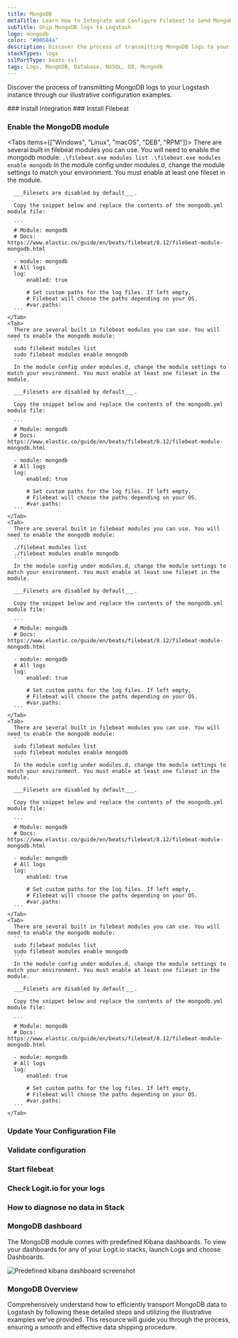 ```yaml
---
title: MongoDB
metaTitle: Learn How to Integrate and Configure Filebeat to Send MongoDB Logs
subTitle: Ship MongoDB logs to Logstash
logo: mongodb
color: "#00684a"
description: Discover the process of transmitting MongoDB logs to your Logstash instance through our illustrative configuration examples.
stackTypes: logs
sslPortType: beats-ssl
tags: Logs, MongoDB, Database, NoSQL, DB, Mongodb
---
```


Discover the process of transmitting MongoDB logs to your Logstash instance through our illustrative configuration examples.

<Steps>
  ### Install Integration
  <InstallIntegration/>
  ### Install Filebeat

  <InstallFilebeat />

  ### Enable the MongoDB module

  <Tabs items={["Windows", "Linux", "macOS", "DEB", "RPM"]}>
    <Tab>
      There are several built in filebeat modules you can use. You will need to enable the mongodb module:
      ```
      .\filebeat.exe modules list
      .\filebeat.exe modules enable mongodb
      ```
      In the module config under modules.d, change the module settings to match your environment. You must enable at least one fileset in the module. 
      
      ___Filesets are disabled by default___.

      Copy the snippet below and replace the contents of the mongodb.yml module file:

      ```
      # Module: mongodb
      # Docs: https://www.elastic.co/guide/en/beats/filebeat/8.12/filebeat-module-mongodb.html

      - module: mongodb
      # All logs
      log:
          enabled: true

          # Set custom paths for the log files. If left empty,
          # Filebeat will choose the paths depending on your OS.
          #var.paths:
      ```
    </Tab>
    <Tab>
      There are several built in filebeat modules you can use. You will need to enable the mongodb module:
      ```
      sudo filebeat modules list
      sudo filebeat modules enable mongodb
      ```
      In the module config under modules.d, change the module settings to match your environment. You must enable at least one fileset in the module. 
      
      ___Filesets are disabled by default___.

      Copy the snippet below and replace the contents of the mongodb.yml module file:

      ```
      # Module: mongodb
      # Docs: https://www.elastic.co/guide/en/beats/filebeat/8.12/filebeat-module-mongodb.html

      - module: mongodb
      # All logs
      log:
          enabled: true

          # Set custom paths for the log files. If left empty,
          # Filebeat will choose the paths depending on your OS.
          #var.paths:
      ```
    </Tab>
    <Tab>
      There are several built in filebeat modules you can use. You will need to enable the mongodb module:
      ```
      ./filebeat modules list
      ./filebeat modules enable mongodb
      ```
      In the module config under modules.d, change the module settings to match your environment. You must enable at least one fileset in the module. 
      
      ___Filesets are disabled by default___.

      Copy the snippet below and replace the contents of the mongodb.yml module file:

      ```
      # Module: mongodb
      # Docs: https://www.elastic.co/guide/en/beats/filebeat/8.12/filebeat-module-mongodb.html

      - module: mongodb
      # All logs
      log:
          enabled: true

          # Set custom paths for the log files. If left empty,
          # Filebeat will choose the paths depending on your OS.
          #var.paths:
      ```
    </Tab>
    <Tab>
      There are several built in filebeat modules you can use. You will need to enable the mongodb module:
      ```
      sudo filebeat modules list
      sudo filebeat modules enable mongodb
      ```
      In the module config under modules.d, change the module settings to match your environment. You must enable at least one fileset in the module. 
      
      ___Filesets are disabled by default___.

      Copy the snippet below and replace the contents of the mongodb.yml module file:

      ```
      # Module: mongodb
      # Docs: https://www.elastic.co/guide/en/beats/filebeat/8.12/filebeat-module-mongodb.html

      - module: mongodb
      # All logs
      log:
          enabled: true

          # Set custom paths for the log files. If left empty,
          # Filebeat will choose the paths depending on your OS.
          #var.paths:
      ```
    </Tab>
    <Tab>
      There are several built in filebeat modules you can use. You will need to enable the mongodb module:
      ```
      sudo filebeat modules list
      sudo filebeat modules enable mongodb
      ```
      In the module config under modules.d, change the module settings to match your environment. You must enable at least one fileset in the module. 
      
      ___Filesets are disabled by default___.
      
      Copy the snippet below and replace the contents of the mongodb.yml module file:

      ```
      # Module: mongodb
      # Docs: https://www.elastic.co/guide/en/beats/filebeat/8.12/filebeat-module-mongodb.html

      - module: mongodb
      # All logs
      log:
          enabled: true

          # Set custom paths for the log files. If left empty,
          # Filebeat will choose the paths depending on your OS.
          #var.paths:
      ```
    </Tab>
  </Tabs>

  ### Update Your Configuration File

  <UpdateFilebeatConfigFile />

  ### Validate configuration

  <ValidateBeat beatname="filebeat" />
  
  ### Start filebeat

  <StartFilebeat />

  ### Check Logit.io for your logs
  <LaunchStack utmMedium="logs" utmCampaign="mongodb" source="mongodb" />

  ### How to diagnose no data in Stack

  <DiagnoseNoData />
</Steps>

### MongoDB dashboard

The MongoDB module comes with predefined Kibana dashboards. To view your dashboards for any of your Logit.io stacks, launch Logs and choose Dashboards.
        
![Predefined kibana dashboard screenshot](@/images/integrations/filebeat/mongodb.png)

### MongoDB Overview

Comprehensively understand how to efficiently transport MongoDB data to Logstash by following these detailed steps and utilizing the illustrative examples 
we've provided. This resource will guide you through the process, ensuring a smooth and effective data shipping procedure.